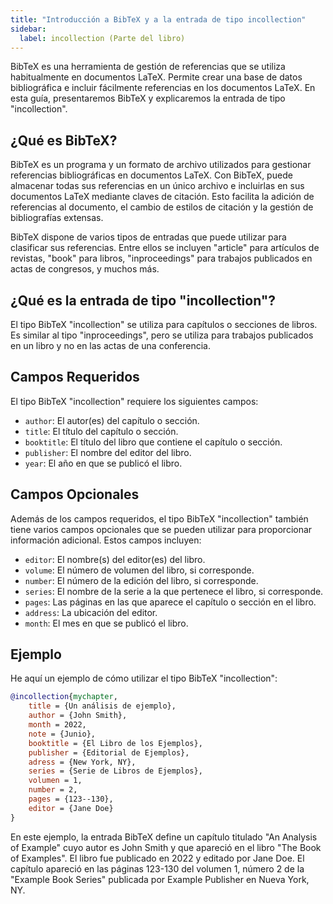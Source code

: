 ```yaml
---
title: "Introducción a BibTeX y a la entrada de tipo incollection"
sidebar:
  label: incollection (Parte del libro)
---
```



BibTeX es una herramienta de gestión de referencias que se utiliza habitualmente en documentos LaTeX. Permite crear una base de datos bibliográfica e incluir fácilmente referencias en los documentos LaTeX. En esta guía, presentaremos BibTeX y explicaremos la entrada de tipo "incollection".

<CiteDrive/>

## ¿Qué es BibTeX?

BibTeX es un programa y un formato de archivo utilizados para gestionar referencias bibliográficas en documentos LaTeX. Con BibTeX, puede almacenar todas sus referencias en un único archivo e incluirlas en sus documentos LaTeX mediante claves de citación. Esto facilita la adición de referencias al documento, el cambio de estilos de citación y la gestión de bibliografías extensas.

BibTeX dispone de varios tipos de entradas que puede utilizar para clasificar sus referencias. Entre ellos se incluyen "article" para artículos de revistas, "book" para libros, "inproceedings" para trabajos publicados en actas de congresos, y muchos más.

## ¿Qué es la entrada de tipo "incollection"?

El tipo BibTeX "incollection" se utiliza para capítulos o secciones de libros. Es similar al tipo "inproceedings", pero se utiliza para trabajos publicados en un libro y no en las actas de una conferencia.

## Campos Requeridos

El tipo BibTeX "incollection" requiere los siguientes campos:

-   `author`: El autor(es) del capítulo o sección.
-   `title`: El título del capítulo o sección.
-   `booktitle`: El título del libro que contiene el capítulo o sección.
-   `publisher`: El nombre del editor del libro.
-   `year`: El año en que se publicó el libro.

## Campos Opcionales

Además de los campos requeridos, el tipo BibTeX "incollection" también tiene varios campos opcionales que se pueden utilizar para proporcionar información adicional. Estos campos incluyen:

-   `editor`: El nombre(s) del editor(es) del libro.
-   `volume`: El número de volumen del libro, si corresponde.
-   `number`: El número de la edición del libro, si corresponde.
-   `series`: El nombre de la serie a la que pertenece el libro, si corresponde.
-   `pages`: Las páginas en las que aparece el capítulo o sección en el libro.
-   `address`: La ubicación del editor.
-   `month`: El mes en que se publicó el libro.


## Ejemplo

He aquí un ejemplo de cómo utilizar el tipo BibTeX "incollection":

```bibtex
@incollection{mychapter,
	title = {Un análisis de ejemplo},
	author = {John Smith},
	month = 2022,
	note = {Junio},
	booktitle = {El Libro de los Ejemplos},
	publisher = {Editorial de Ejemplos},
	adress = {New York, NY},
	series = {Serie de Libros de Ejemplos},
	volumen = 1,
	number = 2,
	pages = {123--130},
	editor = {Jane Doe}
}

```

En este ejemplo, la entrada BibTeX define un capítulo titulado "An Analysis of Example" cuyo autor es John Smith y que apareció en el libro "The Book of Examples". El libro fue publicado en 2022 y editado por Jane Doe. El capítulo apareció en las páginas 123-130 del volumen 1, número 2 de la "Example Book Series" publicada por Example Publisher en Nueva York, NY.